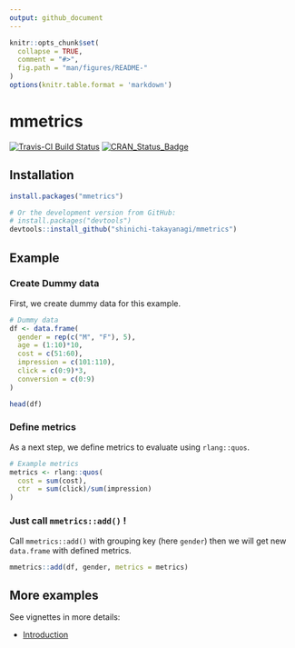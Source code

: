 ```yaml
---
output: github_document
---
```


<!-- README.md is generated from README.Rmd. Please edit that file -->

```r
knitr::opts_chunk$set(
  collapse = TRUE,
  comment = "#>",
  fig.path = "man/figures/README-"
)
options(knitr.table.format = 'markdown')
```

# mmetrics

[![Travis-CI Build Status](https://api.travis-ci.com/shinichi-takayanagi/mmetrics.svg?branch=master)](https://travis-ci.com/shinichi-takayanagi/mmetrics)
[![CRAN_Status_Badge](https://www.r-pkg.org/badges/version/mmetrics)](https://cran.r-project.org/package=mmetrics)


## Installation

```r
install.packages("mmetrics")

# Or the development version from GitHub:
# install.packages("devtools")
devtools::install_github("shinichi-takayanagi/mmetrics")
```

## Example
### Create Dummy data
First, we create dummy data for this example.
```r
# Dummy data
df <- data.frame(
  gender = rep(c("M", "F"), 5),
  age = (1:10)*10,
  cost = c(51:60),
  impression = c(101:110),
  click = c(0:9)*3,
  conversion = c(0:9)
)

head(df)
```

### Define metrics
As a next step, we define metrics to evaluate using `rlang::quos`. 
```r
# Example metrics
metrics <- rlang::quos(
  cost = sum(cost),
  ctr  = sum(click)/sum(impression)
)
```

### Just call `mmetrics::add()` !
Call `mmetrics::add()` with grouping key (here `gender`) then we will get new `data.frame` with defined metrics.
```r
mmetrics::add(df, gender, metrics = metrics)
```

## More examples
See vignettes in more details:

- [Introduction](https://cran.r-project.org/web/packages/mmetrics/vignettes/introduction.html)
